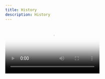 ```yaml
---
title: History
description: History
---
```



<Video src="/assets/history/01-en.mp4" poster="/assets/history/poster.webp" />

September 19, 1941: The 6th German army entered Kyiv.

<Image src="/assets/history/img_0.webp" alt="TODO" />

September 28, 1941: Leaflets appeared in the city ordering Jews to come to Babyn
Yar.

<Image src="/assets/history/img_1.webp" alt="TODO" />

September 29, 1941: Executions began. Over 100,000 people were killed during the
two-year occupation.

<Image src="/assets/history/img_2.webp" alt="TODO" />

May 1942: Near Babyn Yar, the Nazis established the Syrets concentration camp.

<br /> Over 25,000 people died there during its existence.

1947: Soviet authorities began construction on Shchusseva Street

1950: Construction of Olena Teliha Street began <br /> The Kyiv City Council
decided to use Babyn Yar as a dumping ground for waste from brick factories

1951: The beginning of covering Yar with a liquid pulp.

1953: A children's railway opened in the place of the former Syrets
concentration camp.

1957: Reconstruction of Syrets Park was completed

1959: Construction of the new Syrets micro district began

1960: The City Council rejected calls to stop the eroding of the spurs of Babyn
Yar.

March 13, 1961. The dam burst, and a destructive wave of liquid pulp flooded 30
hectares of the city. 68 residential buildings and 13 administrative buildings
were destroyed. The Kurenivska tragedy claimed the lives of 1,500 Kyiv
residents* <br /> *according to historians' estimates, no documented

1962: The city executive committee decided to destroy the Jewish cemetery

1976: A monument dedicated to the victims of Babyn Yar was erected

1980: The construction of the Babyn Yar Park of Culture and Rest was completed

1983: The Kyiv TV Center and the "Olivets" high-rise were built in the place of
the Jewish cemetery

1991: The Menorah Memorial was installed in memory of the Jews who were executed
in Babyn Yar

2006: The monument to the victims of the Kurenivska tragedy was erected

2007: The Kyiv City Council approved the construction at 25 Olena Teliha Street,
the site of mass shootings during World War II.

2017: A lapidary museum of gravestones from the former Jewish cemetery was
presented

2021: The construction of the UNO City House, “building on the bones”, was
completed.

March 1, 2022. Russia launched a missile attack on where the Jewish cemetery was
located.

Five adults and one child were killed in the explosion

Babyn Yar. A tragedy across the times
